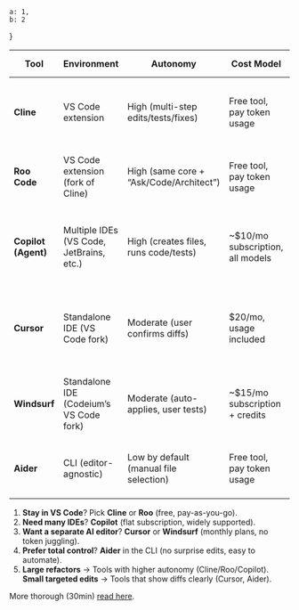     a: 1,
    b: 2
}

<style>
{`
  table {
    border-collapse: collapse;
    width: 100%;
    margin: 1em 0;
  }
  th, td {
    border: 1px solid #ddd;
    padding: 8px;
    text-align: left;
  }
  th {
    background-color: #f5f5f5;
  }
`}
</style>

| **Tool**             | **Environment**                         | **Autonomy**                          | **Cost Model**                  | **Context Strategy**                             | **Key Edge**                                        |
|----------------------|-----------------------------------------|---------------------------------------|---------------------------------|--------------------------------------------------|-----------------------------------------------------|
| **Cline**            | VS Code extension                       | High (multi-step edits/tests/fixes)   | Free tool, pay token usage       | Analyzes repo, includes only relevant sections   | Powerful autopilot in a familiar VS Code interface  |
| **Roo Code**         | VS Code extension (fork of Cline)       | High (same core + “Ask/Code/Architect”) | Free tool, pay token usage       | Similar selective approach, “memory” summaries   | Mode-based UI for tailored tasks                    |
| **Copilot (Agent)**  | Multiple IDEs (VS Code, JetBrains, etc.) | High (creates files, runs code/tests) | ~$10/mo subscription, all models | Auto-indexes repo, minimal user context mgmt     | Easiest cross-IDE setup, no API-key hassle          |
| **Cursor**           | Standalone IDE (VS Code fork)           | Moderate (user confirms diffs)        | $20/mo, usage included           | Maintains index; must add files if needed        | Slick UI, diff-centric, “no separate token fees”    |
| **Windsurf**         | Standalone IDE (Codeium’s VS Code fork) | Moderate (auto-applies, user tests)   | ~$15/mo subscription + credits   | Auto-grabs relevant code, live updates           | Polished, fast iteration with “Cascade” agent       |
| **Aider**            | CLI (editor-agnostic)                   | Low by default (manual file selection)| Free tool, pay token usage       | Diff-based, compresses repo map on demand        | Maximum control, terminal-friendly, scriptable       |


1. **Stay in VS Code**? Pick **Cline** or **Roo** (free, pay-as-you-go).
2. **Need many IDEs**? **Copilot** (flat subscription, widely supported).
3. **Want a separate AI editor**? **Cursor** or **Windsurf** (monthly plans, no token juggling).
4. **Prefer total control**? **Aider** in the CLI (no surprise edits, easy to automate).
5. **Large refactors** → Tools with higher autonomy (Cline/Roo/Copilot). **Small targeted edits** → Tools that show diffs clearly (Cursor, Aider).

More thorough (30min) [read here](https://chatgpt.com/share/67a8dcb1-0b40-8013-907c-6ea89f09c002).